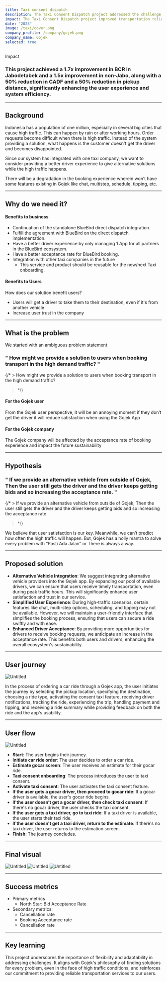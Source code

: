 ```yaml
---
title: Taxi consent dispatch
description: The Taxi Consent Dispatch project addressed the challenge of ensuring a reliable and user-friendly transportation experience during high-demand traffic, significantly improving the user acceptance rate and trust in Gojek's services.
impact: The Taxi Consent Dispatch project improved transportation reliability and user experience during high-demand traffic. Achieving a 1.7x BCR improvement in Jabodetabek and 1.5x in non-Jabo, it also reduced CADF and pickup distance by 50%, enhancing user satisfaction and system efficiency.y.
date: "2023"
image: /taxi/cover.png
company_profile: /company/gojek.png
company_name: Gojek
selected: true
---
```




<div>
<p className="mb-0 font-medium text-lg dark:text-zinc-300">Impact</p>

<h3 className=" bg-gradient-to-b from-green-600 to-sky-400 dark:from-green-400 dark:to-sky-300 bg-clip-text text-transparent text-3xl lg:text-4xl mb-0">
This project achieved a 1.7x improvement in BCR in Jabodetabek and a 1.5x improvement in non-Jabo, along with a 50% reduction in CADF and a 50% reduction in pickup distance, significantly enhancing the user experience and system efficiency.
</h3>
</div>

---

## Background

Indonesia has a population of one million, especially in several big cities that cause high traffic. This can happen by rain or after working hours. Order requests become difficult when there is high traffic. Instead of the system providing a solution, what happens is the customer doesn't get the driver and becomes disappointed.

Since our system has integrated with one taxi company, we want to consider providing a better driver experience to give alternative solutions while the high traffic happens. 

There will be a degradation in the booking experience wherein won’t have some features existing in Gojek like chat, multistep, schedule, tipping, etc.

---

## Why do we need it?

#### Benefits to business

- Continuation of the standalone BlueBird direct dispatch integration.
- Fulfill the agreement with BlueBird on the direct dispatch implementation.
- Have a better driver experience by only managing 1 App for all partners in the BlueBird ecosystem.
- Have a better acceptance rate for BlueBird booking.
- Integration with other taxi companies in the future
    - This service and product should be reusable for the new/next Taxi onboarding.

#### Benefits to Users

How does our solution benefit users?

- Users will get a driver to take them to their destination, even if it's from another vehicle
- Increase user trust in the company

---

## What is the problem

We started with an ambiguous problem statement
<div className=" my-4">
<h3 className=" bg-gradient-to-b from-zinc-600 to-zinc-500 dark:from-zinc-400 dark:to-zinc-500 bg-clip-text text-transparent text-2xl mb-0">
" How might we provide a solution to users when booking transport in the high demand traffic? "
</h3>
</div>


{/* > How might we provide a solution to users when booking transport in the high demand traffic?
>  */}

#### For the Gojek user

From the Gojek user perspective, it will be an annoying moment if they don’t get the driver it will reduce satisfaction when using the Gojek App  

#### For the Gojek company

The Gojek company will be affected by the acceptance rate of booking experience and impact the future sustainability

---

## Hypothesis

<div className=" my-4">
<h3 className=" bg-gradient-to-b from-zinc-600 to-zinc-500 dark:from-zinc-400 dark:to-zinc-500 bg-clip-text text-transparent text-2xl mb-0">
" If we provide an alternative vehicle from outside of Gojek, Then the user still gets the driver and the driver keeps getting bids and so increasing the acceptance rate. "
</h3>
</div>

{/* > If we provide an alternative vehicle from outside of Gojek, Then the user still gets the driver and the driver keeps getting bids and so increasing the acceptance rate.
>  */}

We believe that user satisfaction is our key. Meanwhile, we can’t predict how often the high traffic will happen. But, Gojek has a holly mantra to solve every problem with “Pasti Ada Jalan” or There is always a way.

---

## Proposed solution

- **Alternative Vehicle Integration**: We suggest integrating alternative vehicle providers into the Gojek app. By expanding our pool of available drivers, we can ensure that users receive timely transportation, even during peak traffic hours. This will significantly enhance user satisfaction and trust in our service.
- **Simplified User Experience**: During high-traffic scenarios, certain features like chat, multi-step options, scheduling, and tipping may not be available. However, we will maintain a user-friendly interface that simplifies the booking process, ensuring that users can secure a ride swiftly and with ease.
- **Enhanced Driver Acceptance**: By providing more opportunities for drivers to receive booking requests, we anticipate an increase in the acceptance rate. This benefits both users and drivers, enhancing the overall ecosystem's sustainability.

---

## User journey

![Untitled](/taxi/taxi-journey.png)

In the process of ordering a car ride through a Gojek app, the user initiates the journey by selecting the pickup location, specifying the destination, choosing a ride type, activating the consent taxi feature, receiving driver notifications, tracking the ride, experiencing the trip, handling payment and tipping,  and receiving a ride summary while providing feedback on both the ride and the app's usability.

---

## User flow

![Untitled](/taxi/taxi-flow.png)

- **Start**: The user begins their journey.
- **Initiate car ride order**: The user decides to order a car ride.
- **Estimate gocar screen**: The user receives an estimate for their gocar ride.
- **Taxi consent onboarding**: The process introduces the user to taxi consent.
- **Activate taxi consent**: The user activates the taxi consent feature.
- **If the user gets a gocar driver, then proceed to gocar ride**: If a gocar driver is available, the user's gocar ride begins.
- **If the user doesn’t get a gocar driver, then check taxi consent**: If there's no gocar driver, the user checks the taxi consent.
- **If the user gets a taxi driver, go to taxi ride**: If a taxi driver is available, the user starts their taxi ride.
- **If the user doesn't get a taxi driver, return to the estimate**: If there's no taxi driver, the user returns to the estimation screen.
- **Finish**: The journey concludes.

---

## Final visual


![Untitled](/taxi/taxi1.png)
![Untitled](/taxi/taxi2.png)
![Untitled](/taxi/taxi3.png)


---

## Success metrics

- Primary metrics
    - North Star: Bid Acceptance Rate
- Secondary metrics:
    - Cancellation rate
    - Booking Acceptance rate
    - Cancellation rate
    

---

## Key learning

This project underscores the importance of flexibility and adaptability in addressing challenges. It aligns with Gojek's philosophy of finding solutions for every problem, even in the face of high traffic conditions, and reinforces our commitment to providing reliable transportation services to our users.